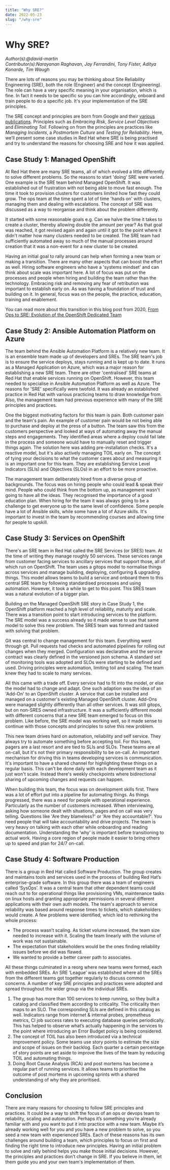```yaml
---
title: "Why SRE?"
date: 2022-05-23
slug: "/why-sre"
---
```


# Why SRE?
*Author(s):@david-martin*<br/>
*Contributor(s):Narayanan Raghavan, Jay Ferrandini, Tony Fister, Aditya Konarde, Tim Waugh*<br/>

There are lots of reasons you may be thinking about Site Reliability Engineering (SRE), both the role (Engineer) and the concept (Engineering).
The role can have a very specific meaning in your organisation, which is fine.
In fact it needs to be specific so you can hire accordingly, onboard and train people to do a specific job.
It's your implementation of the SRE principles.

The SRE concept and principles are born from Google and their [various publications][1].
Principles such as *Embracing Risk*, *Service Level Objectives* and *Eliminating Toil*.
Following on from the principles are practices like *Managing Incidents*, a *Postmortem Culture* and *Testing for Reliability*.
Here, we’ll present some case studies in Red Hat where SRE is being practised and try to understand the reasons for choosing SRE and how it was applied.

## Case Study 1: Managed OpenShift

At Red Hat there are many SRE teams, all of which evolved a little differently to solve different problems.
So the reasons to start 'doing' SRE were varied.
One example is the SRE team behind Managed OpenShift.
It was established out of frustration with not being able to move fast enough.
The time it took to provision clusters for customers limited how fast they could grow.
The ops team at the time spent a lot of time 'hands on' with clusters, managing them and dealing with escalations.
The concept of SRE was discussed as a way to reorganise and think about the problem differently.

It started with some reasonable goals e.g. Can we halve the time it takes to create a cluster, thereby allowing double the amount per year?
As that goal was reached, it got revised again and again until it got to the point where it didn't matter how many clusters needed to be created.
The SRE team had sufficiently automated away so much of the manual processes around creation that it was a non-event for a new cluster to be created.

Having an initial goal to rally around can help when forming a new team or making a transition.
There are many other aspects that can boost the effort as well.
Hiring software engineers who have a 'systems mindset' and can think about scale was important here.
A lot of focus was put on the processes and people when hiring and building the team rather than the technology.
Embracing risk and removing any fear of retribution was important to establish early on.
As was having a foundation of trust and building on it.
In general, focus was on the people, the practice, education, training and enablement.

You can read more about this transition in this blog post from 2020, [From Ops to SRE: Evolution of the OpenShift Dedicated Team][2]

## Case Study 2: Ansible Automation Platform on Azure

The team behind the Ansible Automation Platform is a relatively new team.
It is an ensemble team made up of developers and SREs.
The SRE team's job is to ensure the service deploys, stays running and is kept up to date.
It runs as a Managed Application on Azure, which was a major reason for establishing a new SRE team.
There are other 'centralised' SRE teams at Red Hat that enable services running on OpenShift.
However, this team needed to specialise in Ansible Automation Platform as well as Azure.
The reasons for 'SRE' specifically were twofold.
It was already an established practice in Red Hat with various practicing teams to draw knowledge from.
Also, the management team had previous experience with many of the SRE principles and practices.

One the biggest motivating factors for this team is pain.
Both customer pain and the team's pain.
An example of customer pain would be not being able to purchase and deploy at the press of a button.
The team saw this from the customers perspective and looked at ways of automating away the manual steps and engagements.
They identified areas where a deploy could fail late in the process and someone would have to manually reset and trigger things again.
The solution here was adding pre-installation checks.
It's a reactive model, but it's also actively managing TOIL early on.
The concept of tying your decisions to what the customer cares about and measuring it is an important one for this team.
They are establishing Service Level Indicators (SLIs) and Objectives (SLOs) in an effort to be more proactive.

The management team deliberately hired from a diverse group of backgrounds.
The focus was on hiring people who could lead & speak their mind.
People who could think from the bottom up, as management wasn't going to have all the ideas.
They recognised the importance of a good education plan.
When hiring for the team it was always going to be a challenge to get everyone up to the same level of confidence.
Some people have a lot of Ansible skills, while some have a lot of Azure skills.
It's important to invest in the team by recommending courses and allowing time for people to upskill.

## Case Study 3: Services on OpenShift

There's an SRE team in Red Hat called the SRE Services (or SRES) team.
At the time of writing they manage roughly 50 services.
These services range from customer facing services to ancillary services that support those, all of which run on OpenShift.
The team uses a gitops model to normalise things across services and manage building, deploying, configuring & upgrading things.
This model allows teams to build a service and onboard them to this central SRE team by following standardised processes and using automation.
However, it took a while to get to this point. This SRES team was a natural evolution of a bigger plan.

Building on the Managed OpenShift SRE story in Case Study 1, the OpenShift platform reached a high level of reliability, maturity and scale.
There was a transition point to start introducing services to the platform.
The SRE model was a success already so it made sense to use that same model to solve this new problem.
The SRES team was formed and tasked with solving that problem.

Git was central to change management for this team.
Everything went through git.
Pull requests had checks and automated pipelines for rolling out changes when they merged.
Configuration was declarative and the service contract was clearly defined in the versioned json schema.
A standard set of monitoring tools was adopted and SLOs were starting to be defined and used.
Driving principles were automation, limiting toil and scaling.
The team knew they had to scale to many services.

All this came with a trade off.
Every service had to fit into the model, or else the model had to change and adapt.
One such adaption was the idea of an 'Add-On' to an OpenShift cluster.
A service that can be installed and managed on a customer's existing Managed OpenShift cluster.
Add-Ons were managed slightly differently than all other services.
It was still gitops, but on non-SRES owned infrastructure.
It was a sufficiently different model with different concerns that a new SRE team emerged to focus on this problem.
Like before, the SRE model was working well, so it made sense to continue with those concepts and principles to solve this new problem.

This new team drives hard on automation, reliability and self service.
They always try to automate something before accepting toil.
For this team, pagers are a last resort and are tied to SLIs and SLOs.
These teams are all on-call, but it's not their primary responsibility to be on-call.
An important mechanism for driving this in teams developing services is communication.
It's important to have a shared channel for highlighting these things on a regular basis.
This can't be done daily with each development team as it just won't scale.
Instead there's weekly checkpoints where bidirectional sharing of upcoming changes and requests can happen.

When building this team, the focus was on development skills first.
There was a lot of effort put into a pipeline for automating things.
As things progressed, there was a need for people with operational experience.
Particularly as the number of customers increased.
When interviewing, asking how someone dealt with situations, pages and on call was very telling.
Questions like 'Are they blameless?' or 'Are they accountable?'.
You need people that will take accountability and drive projects.
The team is very heavy on talking with each other while onboarding and reading documentation.
Understanding the ‘why’ is important before transitioning to actual work.
Having a core region of people made it easier to bring others up to speed and plan for 24/7 on-call.

## Case Study 4: Software Production

There is a group in Red Hat called Software Production.
The group creates and maintains tools and services used in the process of building Red Hat’s enterprise-grade software.
In this group there was a team of engineers called ‘SysOps’.
It was a central team that other dependent teams could reach out to for operational things like provisioning VMs, maintenance tasks on linux hosts and granting appropriate permissions in several different applications with their own auth models.
The team's approach to service reliability was based around response times to tickets, which stakeholders would create.
A few problems were identified, which led to rethinking the whole process:

* The process wasn’t scaling. As ticket volume increased, the team size needed to increase with it. Scaling the team linearly with the volume of work was not sustainable.
* The expectation that stakeholders would be the ones finding reliability issues before we did was flawed.
* We wanted to provide a better career path to associates.

All these things culminated in a reorg where new teams were formed, each with embedded SREs.
An SRE ‘League’ was established where all the SREs from the different teams got together regularly to discuss common concerns.
A number of key SRE principles and practices were adopted and spread throughout the wider group via the individual SREs.

1. The group has more than 100 services to keep running, so they built a catalog and classified them according to criticality. The criticality then maps to an SLO. The corresponding SLIs are defined in this catalog as well. Indicators range from internet & internal probes, prometheus metrics, CI job success rates to executing database queries periodically. This has helped to observe what’s actually happening in the services to the point where introducing an Error Budget policy is being considered.
1. The concept of TOIL has also been introduced via a technical improvement policy. Some teams use story points to estimate the size and scope of issues on their backlog. Each quarter a certain percentage of story points are set aside to improve the lives of the team by reducing TOIL and automating things.
1. Doing Root Cause Analysis (RCA) and post mortems has become a regular part of running services. It allows teams to prioritise the outcome of post mortems in upcoming sprints with a shared understanding of why they are prioritised.

## Conclusion

There are many reasons for choosing to follow SRE principles and practices.
It could be a way to shift the focus of an ops or devops team to reliability, scaling and automation.
Perhaps it’s something you’re already familiar with and you want to put it into practice with a new team.
Maybe it’s already working well for you and you have a new problem to solve, so you seed a new team with experienced SREs.
Each of these reasons has its own challenges around building a team, which principles to focus on first and finding the right time to introduce new principles.
Having an initial problem to solve and rally behind helps you make those initial decisions.
However, the principles and practices don’t change in SRE.
If you believe in them, let them guide you and your own team's implementation of them.

[1]: https://sre.google
[2]: https://cloud.redhat.com/blog/from-ops-to-sre-evolution-of-the-openshift-dedicated-team
